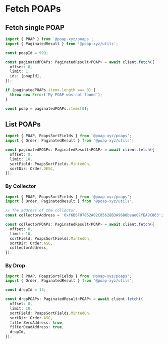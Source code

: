 # Fetch POAPs

## Fetch single POAP

```typescript
import { POAP } from '@poap-xyz/poaps';
import { PaginatedResult } from '@poap-xyz/utils';

const poapId = 999;

const paginatedPOAPs: PaginatedResult<POAP> = await client.fetch({
  offset: 0,
  limit: 1,
  ids: [poapId],
});

if (paginatedPOAPs.items.length === 0) {
  throw new Error('My POAP was not found');
}

const poap = paginatedPOAPs.items[0];
```

## List POAPs

```typescript
import { POAP, PoapsSortFields } from '@poap-xyz/poaps';
import { Order, PaginatedResult } from '@poap-xyz/utils';

const paginatedPOAPs: PaginatedResult<POAP> = await client.fetch({
  offset: 0,
  limit: 10,
  sortField: PoapsSortFields.MintedOn,
  sortDir: Order.DESC,
});
```

### By Collector

```typescript
import { POAP, PoapsSortFields } from '@poap-xyz/poaps';
import { Order, PaginatedResult } from '@poap-xyz/utils';

// The address of the collector.
const collectorAddress = '0xf6B6F07862A02C85628B3A9688beae07fEA9C863';

const collectorPOAPs: PaginatedResult<POAP> = await client.fetch({
  offset: 0,
  limit: 10,
  sortField: PoapsSortFields.MintedOn,
  sortDir: Order.ASC,
  collectorAddress,
});
```

### By Drop

```typescript
import { POAP, PoapsSortFields } from '@poap-xyz/poaps';
import { Order, PaginatedResult } from '@poap-xyz/utils';

const dropId = 14;

const dropPOAPs: PaginatedResult<POAP> = await client.fetch({
  offset: 0,
  limit: 10,
  sortField: PoapsSortFields.MintedOn,
  sortDir: Order.ASC,
  filterZeroAddress: true,
  filterDeadAddress: true,
  dropId,
});
```
